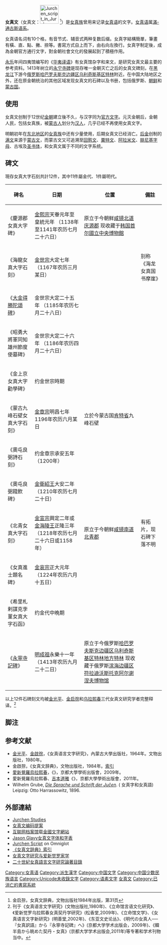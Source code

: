 {{otheruses|subject=公元12世紀到明代[[女真族|女真族]]所用文字|other=17世紀後滿族所用文字|滿文}}
{{Infobox Writing system
 |name=女真文
 |type=[[语素文字|语素文字]]、[[表音文字|表音文字]]
 |languages=[[女真語|女真語]]
 |time=12至15世紀
 |fam1=[[甲骨文|甲骨文]]
 |fam2=[[篆书|篆书]]
 |fam3=[[隶书|隶书]]
 |fam4=[[契丹文|契丹文]]
 |creator=[[完顏希尹|完顏希尹]]
 |sisters=
 |children=
 |iso15924=Jurc
 |sample=Bushell_Juchen_21.svg
 |imagesize=200px
 |caption=女真文“明王慎德、四夷咸賓”印
 }}
{{漢字}}

'''女真文'''（女真文：[[File:Jurchen_script_in_Jurchen_script.svg|60px]] {{IPA|/dʒu-ʃə bitxə/}}<ref>金启孮，女真文辞典，文物出版社1984年出版，第31页</ref>）是[[女真族|女真族]]曾用来记录[[女真语|女真语]]的文字。[[女真语|女真语]]属[[滿-通古斯语系|滿-通古斯语系]]。

女真语名词有10个格，有音节式、辅音式两种复数后缀。女真字結構簡單，筆畫有橫、直、點、撇、捺等。書寫方式自上而下，由右向左換行。女真字制定後，成為金朝官方通行文字，對金朝社會文化的發展起到了積極作用。

[[永乐|永乐]]年间四夷馆编写的《[[华夷译语|华夷译语]]》有女真馆杂字和来文，是研究女真文最主要的参考资料。1413年树立的[[永宁寺碑|永宁寺碑]]是现存唯一金朝灭亡之后的女真文碑刻，在[[黑龙江|黑龙江]]下游今[[俄罗斯|俄罗斯]][[哈巴罗夫斯克边疆区|哈巴罗夫斯克边疆区]][[乌利奇斯基区|乌利奇斯基区]][[特林|特林]]附近。在中国大陆地区之外，还在原金朝统治的其他区域发现女真文的石碑以及书册，包括俄罗斯、[[朝鲜民主主义人民共和国|朝鲜]]和[[蒙古国|蒙古国]]。

== 使用 ==
女真文创制于12世纪[[金朝|金朝]]建立後不久，与汉字同为[[官方文字|官方文字]]。元灭金朝后，金朝人民，包括女真族，被[[蒙古人|蒙古人]]划分为[[漢人_(元)|汉人]]，几乎已经不再使用女真文字。

明朝初年在[[东北地区|东北地区]]的[[女真族|女真族]]中还有少量使用，后期女真文已经消亡。[[后金|后金]]创制的[[满文|满文]]来源于[[蒙古文|蒙古文]]，而蒙古文又可追溯至[[回鹘文|回鹘文]]、[[粟特文|粟特文]]、[[阿拉米文|阿拉米文]]、[[腓尼基字母|腓尼基字母]]、古埃及[[圣书体|圣书体]]，和女真文属于不同的文字系统。

== 碑文 ==

現存女真大字石刻共計12件，其中11件屬金代、1件屬明代。
{| class="wikitable"
|+
!碑名
!日期
!位置
!備註
|-
|《慶源郡女真大字碑》
|[[金熙宗|金熙宗]]天眷元年至皇統元年
（1138年至1141年农历七月二十六日）
|原立于今朝鲜[[咸镜北道|咸镜北道]][[庆源郡|庆源郡]]
现收藏于[[大韩民国|韩国]][[首尔|首尔]][[國立中央博物館|國立中央博物館]]
|
|-
|《海龍女真大字石刻》
|[[金世宗|金世宗]]大定七年
（1167年农历三月某日）
|
|别称《海龙女真国书摩崖》
|-
|《[[大金得勝陀頌碑|大金得勝陀頌碑]]》
|金世宗大定二十五年
（1185年农历七月二十八日）
|
|
|-
|《昭勇大將軍同知雄州節度使墓碑》
|金世宗大定二十六年
（1186年农历四月二十六日）
|
|
|-
|《金上京女真大字勸學碑》
|约金世宗時期
|
|
|-
|《蒙古九峰石壁女真大字石刻》
|[[金章宗|金章宗]]明昌七年1196年农历六月某日
|立於今蒙古国[[肯特省|肯特省]]九峰石壁
|
|-
|《奧屯良弼詩石刻》
|约金章宗承安五年
（1200年）
|
|
|-
|《奧屯良弼餞飲碑》
|[[金衛紹王|金衛紹王]]大安二年
（1210年农历七月二十日）
|
|
|-
|《北青女真大字石刻》
|[[金宣宗|金宣宗]]興定二年或[[金海陵王|金海陵王]]正隆三年
（1218年农历七月二十六日或1158年）
|原立于今朝鲜[[咸镜南道|咸镜南道]][[北青郡|北青郡]]
|有拓片，现石碑下落不明
|-
|《女真進士題名碑》
|[[金哀宗|金哀宗]]正大元年
（1224年农历六月十五日）
|
|
|-
|《希里札剌謀克孛菫女真大字石函》
|约金代中晩期
|
|
|-
|《[[永寧寺記碑|永寧寺記碑]]》
|[[明成祖|明成祖]]永樂十一年
（1413年农历九月二十二日）
|原立于今俄罗斯[[哈巴罗夫斯克边疆区|哈巴罗夫斯克边疆区]][[乌利奇斯基区|乌利奇斯基区]][[特林地方|特林地方]][[特林|特林]]
现收藏于俄罗斯[[滨海边疆区|滨海边疆区]][[符拉迪沃斯托克|符拉迪沃斯托克]][[阿尔谢涅夫博物馆|阿尔谢涅夫博物馆]]
|
|}
以上12件石碑刻文均被[[金光平|金光平]]、[[金启孮|金启孮]]和[[乌拉熙春|乌拉熙春]]三代女真文研究学者完整释译。<ref>刊于《女真语言文字研究》(文物出版社,1980年)、《立命馆言语文化研究》、《爱新觉罗乌拉熙春女真契丹学研究》(松香堂,2009年)、《立命馆文学》、《女真语言文字新研究》(明善堂,2002年)、《东亚文史论丛》、《明代の女真人──『女真訳語』から『永寧寺記碑』へ》(京都大学学术出版会，2009年)、《韓半島から眺めた契丹・女真》(京都大学学术出版会,2011年)等专著和学术刊物当中。</ref>

== 脚注 ==
{{Reflist}}

== 参考文献 ==
{{Commonscat|Jurchen script}}

* [[金光平|金光平]]、[[金啟孮|金啟孮]]，《女真语言文字研究》，內蒙古大學出版社，1964年。文物出版社，1980年。
* 金啟孮，《女真文辞典》，文物出版社，1984年。[http://www.babelstone.co.uk/Jurchen/JQZ1984_Index.html 索引]{{Wayback|url=http://www.babelstone.co.uk/Jurchen/JQZ1984_Index.html |date=20120517125059 }}
* [[愛新覺羅烏拉熙春|愛新覺羅烏拉熙春]]，《{{lang|ja|明代の女真人──『女真訳語』から『永寧寺記碑』へ──}}》，京都大學學術出版會，2009年。
* 愛新覺羅烏拉熙春、[[吉本道雅|吉本道雅]]《{{lang|ja|韓半島から眺めた契丹・女真}}》，京都大學學術出版會，2011年。
* Wilhelm Grube, ''[http://books.google.com/books?id=4WouAAAAYAAJ Die Sprache und Schrift der Jučen]{{Wayback|url=http://books.google.com/books?id=4WouAAAAYAAJ |date=20140704231905 }}''. ( 女真字和女真語) Leipzig: Otto Harrassowitz, 1896.

==外部連結==
* [http://www.apu.ac.jp/~yoshim/newpage7.htm  Jurchen Studies]{{Wayback|url=http://www.apu.ac.jp/~yoshim/newpage7.htm |date=20150208150435 }}
* [http://std.dkuug.dk/JTC1/SC2/WG2/docs/n3788.pdf 女真文编码提案]{{Wayback|url=http://std.dkuug.dk/JTC1/SC2/WG2/docs/n3788.pdf |date=20120316174216 }}
* [[互联网档案馆|互联网档案馆]]载[https://web.archive.org/web/20050404083447/http://www.fortunecity.com/victorian/twain/1279/indexeng.htm 金國文字網站]
* [https://web.archive.org/web/20131109140529/http://www.reocities.com/jglavy/fontsnstuff/jurchen.zip Jason Glavy女真文字体和字表]
* [http://www.omniglot.com/writing/jurchen.htm Jurchen Script]{{Wayback|url=http://www.omniglot.com/writing/jurchen.htm |date=20110905042443 }} on Omniglot
* [http://www.babelstone.co.uk/Jurchen/JQZ1984_Index.html 《女真文辞典》索引]{{Wayback|url=http://www.babelstone.co.uk/Jurchen/JQZ1984_Index.html |date=20120517125059 }}
* [http://www.apu.ac.jp/~yoshim/newpage5.htm  女真文字研究与爱新觉罗家学]{{Wayback|url=http://www.apu.ac.jp/~yoshim/newpage5.htm |date=20150115231513 }}
* [http://ccs.ncl.edu.tw/newsletter_83/p17_26.pdf 二十世紀女真語言文字研究論著目錄]{{Wayback|url=http://ccs.ncl.edu.tw/newsletter_83/p17_26.pdf |date=20160909192242 }}


[[Category:女真语|Category:女真语]]
[[Category:派生漢字|Category:派生漢字]]
[[Category:中国文字|Category:中国文字]]
[[Category:中国少数民族语言|Category:中国少数民族语言]]
[[Category:Unicode未收錄文字|Category:Unicode未收錄文字]]
[[Category:语素文字|Category:语素文字]]
[[Category:女真文|]]
[[Category:已消亡的書寫系統|Category:已消亡的書寫系統]]